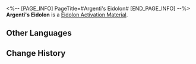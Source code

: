 <%-- [PAGE_INFO]
PageTitle=#Argenti's Eidolon#
[END_PAGE_INFO] --%>
{{Item Infobox
|id          = 11302
|image       = Item Argenti's Eidolon.png{{subst:void|<!--$UPLOAD:<<SpriteOutput/ItemFigures/11003.png>-<Item Argenti's Eidolon.png>-<Item Icons>>-->}}
|type        = Eidolon Activation Material
|invCategory = 
|rarity      = 5
|effect      = 
|description = Material for raising Argenti's Eidolon Level.
}}
'''Argenti's Eidolon''' is a [[Eidolon Activation Material]].

==Other Languages==
{{Other Languages
|en   = Argenti's Eidolon
|zhs  = 【银枝】的星魂
|zht  = 【銀枝】的星魂
|ja   = 「アルジェンティ」の星魂
|ko   = [아젠티]의 성혼
|es   = Eidolon de Argenti
|fr   = Eidolon d'Argenti
|ru   = Эйдолон Аргенти
|th   = Eidolon ของ Argenti
|vi   = Tinh Hồn Argenti
|de   = Argentis Eidolon
|id   = Argenti's Eidolon
|pt   = Eidolon de Argenti
}}

==Change History==
{{Change History|1.5}}